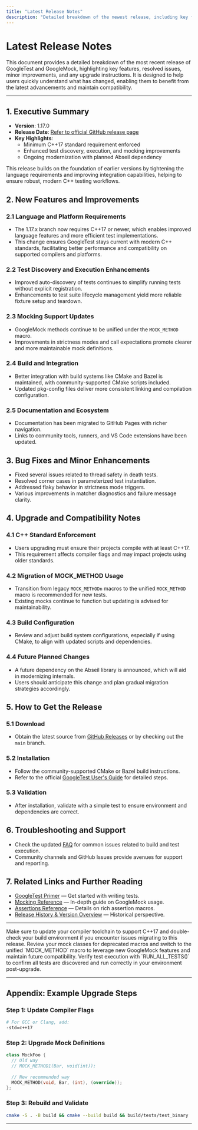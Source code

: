 ```yaml
---
title: "Latest Release Notes"
description: "Detailed breakdown of the newest release, including key features, resolved issues, minor improvements, and any special instructions for upgraders. Ensures users can quickly identify the most recent advancements."
---
```


# Latest Release Notes

This document provides a detailed breakdown of the most recent release of GoogleTest and GoogleMock, highlighting key features, resolved issues, minor improvements, and any upgrade instructions. It is designed to help users quickly understand what has changed, enabling them to benefit from the latest advancements and maintain compatibility.

---

## 1. Executive Summary
- **Version**: 1.17.0
- **Release Date**: [Refer to official GitHub release page](https://github.com/google/googletest/releases/tag/v1.17.0)
- **Key Highlights**:
  - Minimum C++17 standard requirement enforced
  - Enhanced test discovery, execution, and mocking improvements
  - Ongoing modernization with planned Abseil dependency

This release builds on the foundation of earlier versions by tightening the language requirements and improving integration capabilities, helping to ensure robust, modern C++ testing workflows.

## 2. New Features and Improvements

### 2.1 Language and Platform Requirements
- The 1.17.x branch now requires C++17 or newer, which enables improved language features and more efficient test implementations.
- This change ensures GoogleTest stays current with modern C++ standards, facilitating better performance and compatibility on supported compilers and platforms.

### 2.2 Test Discovery and Execution Enhancements
- Improved auto-discovery of tests continues to simplify running tests without explicit registration.
- Enhancements to test suite lifecycle management yield more reliable fixture setup and teardown.

### 2.3 Mocking Support Updates
- GoogleMock methods continue to be unified under the `MOCK_METHOD` macro.
- Improvements in strictness modes and call expectations promote clearer and more maintainable mock definitions.

### 2.4 Build and Integration
- Better integration with build systems like CMake and Bazel is maintained, with community-supported CMake scripts included.
- Updated pkg-config files deliver more consistent linking and compilation configuration.

### 2.5 Documentation and Ecosystem
- Documentation has been migrated to GitHub Pages with richer navigation.
- Links to community tools, runners, and VS Code extensions have been updated.

## 3. Bug Fixes and Minor Enhancements
- Fixed several issues related to thread safety in death tests.
- Resolved corner cases in parameterized test instantiation.
- Addressed flaky behavior in strictness mode triggers.
- Various improvements in matcher diagnostics and failure message clarity.

## 4. Upgrade and Compatibility Notes

### 4.1 C++ Standard Enforcement
- Users upgrading must ensure their projects compile with at least C++17.
- This requirement affects compiler flags and may impact projects using older standards.

### 4.2 Migration of MOCK_METHOD Usage
- Transition from legacy `MOCK_METHODn` macros to the unified `MOCK_METHOD` macro is recommended for new tests.
- Existing mocks continue to function but updating is advised for maintainability.

### 4.3 Build Configuration
- Review and adjust build system configurations, especially if using CMake, to align with updated scripts and dependencies.

### 4.4 Future Planned Changes
- A future dependency on the Abseil library is announced, which will aid in modernizing internals.
- Users should anticipate this change and plan gradual migration strategies accordingly.

## 5. How to Get the Release

### 5.1 Download
- Obtain the latest source from [GitHub Releases](https://github.com/google/googletest/releases/tag/v1.17.0) or by checking out the `main` branch.

### 5.2 Installation
- Follow the community-supported CMake or Bazel build instructions.
- Refer to the official [GoogleTest User's Guide](https://google.github.io/googletest/) for detailed steps.

### 5.3 Validation
- After installation, validate with a simple test to ensure environment and dependencies are correct.

## 6. Troubleshooting and Support
- Check the updated [FAQ](https://github.com/google/googletest/tree/main/docs/faq) for common issues related to build and test execution.
- Community channels and GitHub Issues provide avenues for support and reporting.

## 7. Related Links and Further Reading
- [GoogleTest Primer](https://google.github.io/googletest/primer.html) — Get started with writing tests.
- [Mocking Reference](https://google.github.io/googletest/reference/mocking.html) — In-depth guide on GoogleMock usage.
- [Assertions Reference](https://google.github.io/googletest/reference/assertions.html) — Details on rich assertion macros.
- [Release History & Version Overview](https://google.github.io/googletest/changelog/release-history/version-overview.html) — Historical perspective.

---

<Tip>
Make sure to update your compiler toolchain to support C++17 and double-check your build environment if you encounter issues migrating to this release.
</Tip>

<Note>
Review your mock classes for deprecated macros and switch to the unified `MOCK_METHOD` macro to leverage new GoogleMock features and maintain future compatibility.
</Note>

<Check>
Verify test execution with `RUN_ALL_TESTS()` to confirm all tests are discovered and run correctly in your environment post-upgrade.
</Check>

---

## Appendix: Example Upgrade Steps

### Step 1: Update Compiler Flags
```bash
# For GCC or Clang, add:
-std=c++17
```

### Step 2: Upgrade Mock Definitions
```cpp
class MockFoo {
  // Old way
  // MOCK_METHOD1(Bar, void(int));
  
  // New recommended way
  MOCK_METHOD(void, Bar, (int), (override));
};
```

### Step 3: Rebuild and Validate
```bash
cmake -S . -B build && cmake --build build && build/tests/test_binary
```

---